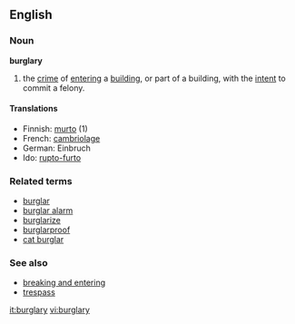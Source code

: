 ==English==
===Noun===
{{wikipedia}}
'''burglary'''
# the [[crime]] of [[entering]] a [[building]], or part of a building, with the [[intent]] to commit a felony.

====Translations====
*Finnish: [[murto]] (1)
*French: [[cambriolage]]
*German: Einbruch
*Ido: [[rupto-furto]]

===Related terms===
*[[burglar]]
*[[burglar alarm]]
*[[burglarize]]
*[[burglarproof]]
*[[cat burglar]]
===See also===
*[[breaking and entering]]
*[[trespass]]

[[it:burglary]]
[[vi:burglary]]